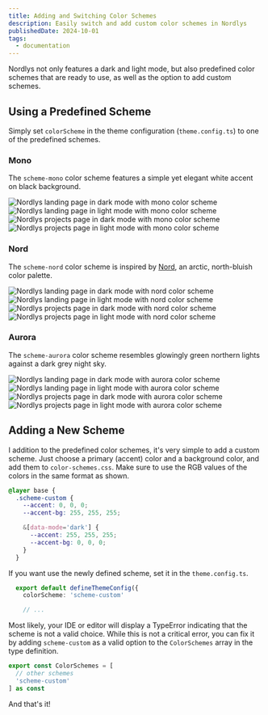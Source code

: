 ```yaml
---
title: Adding and Switching Color Schemes
description: Easily switch and add custom color schemes in Nordlys
publishedDate: 2024-10-01
tags:
  - documentation
---
```


Nordlys not only features a dark and light mode, but also predefined color schemes that are ready to use, as well as the option to add custom schemes.

## Using a Predefined Scheme

Simply set `colorScheme` in the theme configuration (`theme.config.ts`) to one of the predefined schemes.

### Mono

The `scheme-mono` color scheme features a simple yet elegant white accent on black background.


<div class="flex flex-col gap-4">
  <div class="flex justify-center gap-4 max-w-full">
    <Image class="my-0 border-2 rounded w-[48%]" src={monoDarkLanding} alt="Nordlys landing page in dark mode with mono color scheme" />
    <Image class="my-0 border-2 rounded w-[48%]" src={monoLightLanding} alt="Nordlys landing page in light mode with mono color scheme" />
  </div>
  <div class="flex justify-center gap-4 max-w-full">
    <Image class="my-0 border-2 rounded w-[48%]" src={monoDarkProjects} alt="Nordlys projects page in dark mode with mono color scheme" />
    <Image class="my-0 border-2 rounded w-[48%]" src={monoLightProjects} alt="Nordlys projects page in light mode with mono color scheme" />
  </div>
</div>

### Nord

The `scheme-nord` color scheme is inspired by [Nord](https://www.nordtheme.com/), an arctic, north-bluish color palette.


<div class="flex flex-col gap-4">
  <div class="flex justify-center gap-4 max-w-full">
    <Image class="my-0 border-2 rounded w-[48%]" src={nordDarkLanding} alt="Nordlys landing page in dark mode with nord color scheme" />
    <Image class="my-0 border-2 rounded w-[48%]" src={nordLightLanding} alt="Nordlys landing page in light mode with nord color scheme" />
  </div>
  <div class="flex justify-center gap-4 max-w-full">
    <Image class="my-0 border-2 rounded w-[48%]" src={nordDarkProjects} alt="Nordlys projects page in dark mode with nord color scheme" />
    <Image class="my-0 border-2 rounded w-[48%]" src={nordLightProjects} alt="Nordlys projects page in light mode with nord color scheme" />
  </div>
</div>

### Aurora

The `scheme-aurora` color scheme resembles glowingly green northern lights against a dark grey night sky.


<div class="flex flex-col gap-4">
  <div class="flex justify-center gap-4 max-w-full">
    <Image class="my-0 border-2 rounded w-[48%]" src={auroraDarkLanding} alt="Nordlys landing page in dark mode with aurora color scheme" />
    <Image class="my-0 border-2 rounded w-[48%]" src={auroraLightLanding} alt="Nordlys landing page in light mode with aurora color scheme" />
  </div>
  <div class="flex justify-center gap-4 max-w-full">
    <Image class="my-0 border-2 rounded w-[48%]" src={auroraDarkProjects} alt="Nordlys projects page in dark mode with aurora color scheme" />
    <Image class="my-0 border-2 rounded w-[48%]" src={auroraLightProjects} alt="Nordlys projects page in light mode with aurora color scheme" />
  </div>
</div>

## Adding a New Scheme

I addition to the predefined color schemes, it's very simple to add a custom scheme. Just choose a primary (accent) color and a background color, and add them to `color-schemes.css`. Make sure to use the RGB values of the colors in the same format as shown.

```css src/style/color-schemes.css
@layer base {
  .scheme-custom {
    --accent: 0, 0, 0;
    --accent-bg: 255, 255, 255;

    &[data-mode='dark'] {
      --accent: 255, 255, 255;
      --accent-bg: 0, 0, 0;
    }
  }
```
If you want use the newly defined scheme, set it in the `theme.config.ts`.

```ts src/theme.config.ts
  export default defineThemeConfig({
    colorScheme: 'scheme-custom'

    // ...
```

Most likely, your IDE or editor will display a TypeError indicating that the scheme is not a valid choice. While this is not a critical error, you can fix it by adding `scheme-custom` as a valid option to the `ColorSchemes` array in the type definition.

```ts src/types.ts
export const ColorSchemes = [
  // other schemes
  'scheme-custom'
] as const
```

And that's it!

